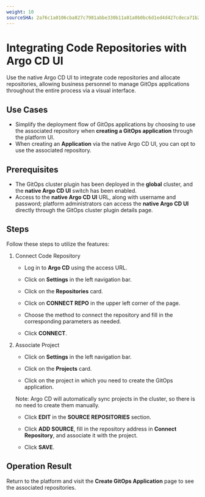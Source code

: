 ```yaml
---
weight: 10
sourceSHA: 2a76c1a0106cba827c7981abbe330b11a01a0b0bc6d1ed4d427cdeca71b26b81
---
```


# Integrating Code Repositories with Argo CD UI

Use the native Argo CD UI to integrate code repositories and allocate repositories, allowing business personnel to manage GitOps applications throughout the entire process via a visual interface.

## Use Cases

- Simplify the deployment flow of GitOps applications by choosing to use the associated repository when **creating a GitOps application** through the platform UI.
- When creating an **Application** via the native Argo CD UI, you can opt to use the associated repository.

## Prerequisites

- The GitOps cluster plugin has been deployed in the **global** cluster, and the **native Argo CD UI** switch has been enabled.
- Access to the **native Argo CD UI** URL, along with username and password; platform administrators can access the **native Argo CD UI** directly through the GitOps cluster plugin details page.

## Steps

Follow these steps to utilize the features:

1. Connect Code Repository

   - Log in to **Argo CD** using the access URL.

   - Click on **Settings** in the left navigation bar.

   - Click on the **Repositories** card.

   - Click on **CONNECT REPO** in the upper left corner of the page.

   - Choose the method to connect the repository and fill in the corresponding parameters as needed.

   - Click **CONNECT**.

2. Associate Project

   - Click on **Settings** in the left navigation bar.

   - Click on the **Projects** card.

   - Click on the project in which you need to create the GitOps application.

   Note: Argo CD will automatically sync projects in the cluster, so there is no need to create them manually.

   - Click **EDIT** in the **SOURCE REPOSITORIES** section.

   - Click **ADD SOURCE**, fill in the repository address in **Connect Repository**, and associate it with the project.

   - Click **SAVE**.

## Operation Result

Return to the platform and visit the **Create GitOps Application** page to see the associated repositories.
